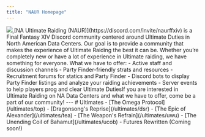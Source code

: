 ```yaml
---
title: "NAUR Homepage"
---
```


<a href="https://discord.com/invite/naurffxiv">
    <img className="h-52 w-full object-cover rounded-sm" src="/images/naurbanner.png" />
</a>
[NA Ultimate Raiding (NAUR)](https://discord.com/invite/naurffxiv) is a Final Fantasy XIV Discord community centered around Ultimate Duties in North American Data Centers. Our goal is to provide a community that makes the experience of Ultimate Raiding the best it can be. Whether you’re completely new or have a lot of experience in Ultimate raiding, we have something for everyone.  
What we have to offer:
- Active staff and discussion channels
- Party Finder-friendly strats and resources
- Recruitment forums for statics and Party Finder
- Discord bots to display Party Finder listings and analyze your raiding achievements
- Server events to help players prog and clear Ultimate DutiesIf you are interested in Ultimate Raiding on NA Data Centers and what we have to offer, come be a part of our community!
--- 
# Ultimates
- [The Omega Protocol](/ultimates/top)
- [Dragonsong's Reprise](/ultimates/dsr)
- [The Epic of Alexander](/ultimates/tea)
- [The Weapon's Refrain](/ultimates/uwu)
- [The Unending Coil of Bahamut](/ultimates/ucob)
- Futures Rewritten (Coming soon!)